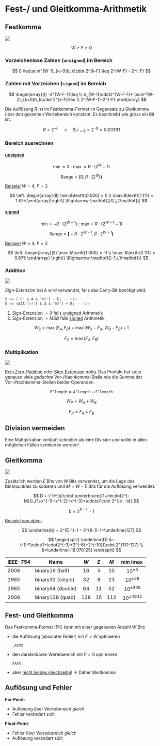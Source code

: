 # Fest-/ und Gleitkomma-Arithmetik

## Festkomma

![](images/paste-13.png)

$$
W \geq F \geq 0
$$

```{=latex}
\begin{conditions}
  W & Gesamtgrösse $[Bit]$ \\
  F & Nachkomma-Bits $[Bit]$
\end{conditions}
```
::: callout-important
### Vorzeichenlose Zahlen (`unsigned`) im Bereich

$$
0 \leq\sum^{W-1}_{k=0}b_k\cdot 2^{k-F} \leq 2^{W-F} - 2^{-F}
$$
:::

::: callout-important
### Zahlen mit Vorzeichen (`signed`) im Bereich

$$
\begin{array}{l}
-2^{W-F-1}\leq
\\-b_{W-1}\cdot2^{W-F-1}+ \sum^{W-2}_{k=0}b_k\cdot 2^{k-F}\leq \\ 2^{W-F-1}-2^{-F}
\end{array}
$$
:::

Die Auflösung $R$ ist im Festkomma-Format im Gegensatz zu Gleitkomma über den gesamten Wertebereich konstant. Es beschreibt wie *gross* ein Bit ist.

$$
R = 2^{-F} \quad\rightarrow\quad R\rvert_{F=8} = 2^{-8}\approx 0.00391
$$

```{=latex}
\vfill\null
\columnbreak
```


::: callout-tip
### Bereich ausrechnen

#### [unsigned]{.underline}

$$       
\min = 0\ ;\ \max = R\cdot (2^{W}-1)                 
$$

$$
\text{Range} = \mathbf{[}0,\,R\cdot(2^W)\mathbf{)}
$$

[Beispiel]{.underline} $W = 4$, $F = 3$

$$
\left.
\begin{array}{ll}
\min:&\texttt{0.000} = 0 \\
\max:&\texttt{1.111} = 1.875
\end{array}\right\}
\Rightarrow \mathbf{[}0,\,2\mathbf{)}
$$

#### [signed]{.underline}

$$             
\text{min} = -R\cdot (2^{W-1})\ ;\ \text{max} = R\cdot (2^{W-1}-1) 
$$

$$
\text{Range} = \mathbf{[}-R\cdot 2^{W-1},\,R\cdot 2^{W-1}\mathbf{)}
$$

[Beispiel]{.underline} $W = 4$, $F = 3$

$$
\left.
\begin{array}{ll}
\min: &\texttt{1.000} = -1 \\
\max: &\texttt{0.111} = 0.875
\end{array}
\right\}
\Rightarrow \mathbf{[}-1,\,1\mathbf{)}
$$
:::

### Addition

![](images/paste-14.png)

*Sign-Extension* bei A wird verwendet, falls das Carry-Bit benötigt wird.

``` vhdl
S <= ('0' & A & "00") + B; -- <1>
S <= (A(A'left) & A & "00") + B; -- <2>
```

1.  Sign-Extension $=0$ falls [unsigned]{.underline} Arithmetik
2.  Sign-Extension $= MSB$ falls [signed]{.underline} Arithmetik

$$
W_{S} = \max(F_A,F_B)+\max(W_A-F_A,W_B-F_B)+1
$$

$$
F_S = \max(F_A,F_B)
$$

### Multiplikation

![](images/paste-15.png)

[Kein Zero-Padding]{.underline} oder [Sign-Extension]{.underline} nötig. Das Produkt hat stets genauso viele *gedachte* Vor-/Nachkomma-Stelle wie die Summe der Vor-/Nachkomma-Stellen beider Operanden.

$$
\texttt{P'length} = \texttt{A'length} + \texttt{B'length}
$$

$$
W_P = W_A + W_B
$$

$$
F_P = F_A + F_B
$$

::: callout-caution
## Division vermeiden

Eine Multiplikation verläuft schneller als eine Division und sollte in allen möglichen Fällen vermieden werden!
:::

## Gleitkomma

![](images/gleitkomma_zahl.png)

Zusätzlich werden $E$ Bits von $W$ Bits verwendet, um die Lage des Binärpunktes zu kodieren und $M = W-E$ Bits für die Auflösung verwendet.

$$
D = (-1)^{s}\cdot \underbrace{(1+m\cdot2^{-M})}_{1+x^{-1}+x^{-2}+x^{-3}+\cdots}\cdot 2^{(e - b)}
$$

$$
b = 2^{E-1}-1
$$

```{=tex}
\begin{conditions}
  s & Vorzeichebit (\textit{Sign}) \\
  m & vorzeichenloser Wert der Mantisse $M$ \\
  e & vorzeichenloser Wert des Exponenten $E$ \\
  b & Wert des Exponenten-Bias $b = 2^{E-1}-1$\\
\end{conditions}
```
[Beispiel *von oben*:]{.underline}

$$
\underline{b} = 2^{E-1}-1 = 2^{8-1}-1=\underline{127}
$$

$$
\begin{split}
\underline{D} &= (-1)^1\cdot(1+\cdot2^{-3}+2^{-8}+2^{-10})\cdot 2^{131-127} \\
&=\underline{-18.078125}
\end{split}
$$

| IEEE-754 | Name              | $W$ | $E$ | $M$ |  $\min/\max$   |
|----------|-------------------|:---:|:---:|:---:|:--------------:|
| 2008     | binary16 (half)   | 16  |  5  | 10  |  $10^{\pm5}$   |
| 1985     | binary32 (single) | 32  |  8  | 23  |  $10^{\pm38}$  |
| 1985     | binary64 (double) | 64  | 11  | 52  | $10^{\pm308}$  |
| 2008     | binary128 (quad)  | 128 | 15  | 112 | $10^{\pm4932}$ |

::: callout-caution
## Fest- und Gleitkomma

Das Festkomma-Format (FK) kann mit einer gegebenen Anzahl $W$ Bits

-   die Auflösung (absoluter Fehler) mit $F=W$ optimieren

    `.XXXX`

-   den darstellbaren Wertebereich mit $F=0$ optimieren

    `XXXX.`

-   aber [nicht beides gleichzeitig]{.underline}! $\Rightarrow$ Daher Gleitkomma
:::

::: callout-note
## Auflösung und Fehler

**Fix-Point**:

- Auflösung über Wertebereich *gleich*
- Fehler verändert sich

**Float-Point**:

- Fehler über Wertebereich *gleich*
- Auflösung verändert sich
:::